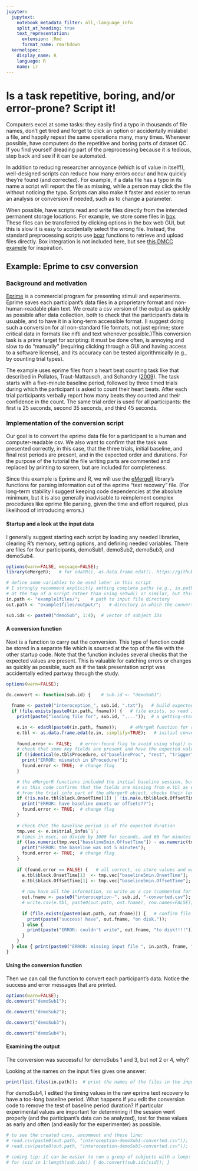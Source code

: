 ---
jupyter:
  jupytext:
    notebook_metadata_filter: all,-language_info
    split_at_heading: true
    text_representation:
      extension: .Rmd
      format_name: rmarkdown
  kernelspec:
    display_name: R
    language: R
    name: ir
---

# Is a task repetitive, boring, and/or error-prone? Script it!
Computers excel at some tasks: they easily find a typo in thousands of file names, don’t get tired and forget to click an option or accidentally mislabel a file, and happily repeat the same operations many, many times. Whenever possible, have computers do the repetitive and boring parts of dataset QC. If you find yourself dreading part of the preprocessing because it is tedious, step back and see if it can be automated.

 In addition to reducing researcher annoyance (which is of value in itself!), well-designed scripts can reduce how many errors occur and how quickly they're found (and corrected). For example, if a data file has a typo in its name a script will report the file as missing, while a person may click the file without noticing the typo. Scripts can also make it faster and easier to rerun an analysis or conversion if needed, such as to change a parameter.

When possible, have scripts read and write files directly from the intended permanent storage locations. For example, we store some files in [box](box.com). These files can be transferred by clicking options in the box web GUI, but this is slow it is easy to accidentally select the wrong file. Instead, the standard preprocessing scripts use [boxr](https://github.com/r-box/boxr) functions to retrieve and upload files directly. Box integration is not included here, but see [this DMCC example](https://github.com/ccplabwustl/dualmechanisms/blob/master/preparationsAndConversions/eprime/TEMPLATE_convertEprime.R) for inspiration. 

## Example: Eprime to csv conversion
### Background and motivation
[Eprime](https://pstnet.com/products/e-prime/) is a commercial program for presenting stimuli and experiments. Eprime saves each participant's data files in a proprietary format and non-human-readable plain text. We create a csv version of the output as quickly as possible after data collection, both to check that the participant's data is usuable, and to have it in a long-term accessible format. (I suggest doing such a conversion for all non-standard file formats, not just eprime; store critical data in formats like nifti and text whenever possible.)This conversion task is a prime target for scripting: it must be done often, is annoying and slow to do "manually" (requiring clicking through a GUI and having access to a software license), and its accuracy can be tested algorithmically (e.g., by counting trial types).

The example uses eprime files from a heart beat counting task like that described in Pollatos, Traut-Mattausch, and Schandry ([2009](https://doi.org/10.1002/da.20504)). The task starts with a five-minute baseline period, followed by three timed trials during which the participant is asked to count their heart beats. After each trial participants verbally report how many beats they counted and their confidence in the count. The same trial order is used for all participants: the first is 25 seconds, second 35 seconds, and third 45 seconds. 

### Implementation of the conversion script
Our goal is to convert the eprime data file for a participant to a human and computer-readable csv. We also want to confirm that the task was presented correctly, in this case, that the three trials, initial baseline, and final rest periods are present, and in the expected order and durations. For the purpose of the tutorial the file writing parts are commented and replaced by printing to screen, but are included for completeness.

Since this example is Eprime and R, we will use the [eMergeR](https://github.com/AWKruijt/eMergeR) library's functions for parsing information out of the eprime "text recovery" file. (For long-term stability I suggest keeping code dependencies at the absolute minimum, but it is also generally inadvisable to reimplement complex procedures like eprime file parsing, given the time and effort required, plus likelihood of introducing errors.)

#### Startup and a look at the input data
I generally suggest starting each script by loading any needed libraries, clearing R's memory, setting options, and defining needed variables. There are files for four participants, demoSub1, demoSub2, demoSub3, and demoSub4.

```{r}
options(warn=FALSE, message=FALSE);
library(eMergeR);   # for edatR(), as.data.frame.edat(). https://github.com/AWKruijt/eMergeR

# define some variables to be used later in this script
# I strongly recommend explicitly setting complete paths (e.g., in.path <- 'd:/projects/demo/")
# at the top of a script rather than using setwd() or similar, but this notebook requires relative paths.
in.path <- "example1files/";    # path to input file directory
out.path <- "example1files/output/";   # directory in which the converted files would be written

sub.ids <- paste0("demoSub", 1:4);  # vector of subject IDs

```
#### A conversion function
Next is a function to carry out the conversion. This type of function could be stored in a separate file which is sourced at the top of the file with the other startup code. Note that the function includes several checks that the expected values are present. This is valuable for catching errors or changes as quickly as possible, such as if the task presentation script was accidentally edited partway through the study.

```{r}
options(warn=FALSE);

do.convert <- function(sub.id) {    # sub.id <- "demoSub1";
  
  fname <- paste0("interoception_", sub.id, ".txt");   # build expected input filename
  if (file.exists(paste0(in.path, fname))) {   # file exists, so read it and convert.
    print(paste("loading file for", sub.id, "...."));  # a getting-started message

    e.in <- edatR(paste0(in.path, fname));     # eMergeR function for reading text recovery files
    e.tbl <- as.data.frame.edat(e.in, simplify=TRUE);   # initial conversion
    
    found.error <- FALSE;   # error-found flag to avoid using stop() or nested ifs
    # check that some key fields are present and have the expected values
    if (!identical(e.tbl$Procedure, c("baselineProc", "rest", "trigger", "rest", "trigger", "rest", "trigger", "rest"))) { 
      print("ERROR: mismatch in $Procedure!"); 
      found.error <- TRUE;  # change flag
    }

    # the eMergerR functions included the initial baseline session, but not all its timing info
    # so this code confirms that the fields are missing from e.tbl as expected, retrieves them 
    # from the trial_info part of the eMergerR object, checks their length, then adds them to e.tbl.
    if (!is.na(e.tbl$black.OnsetTime[1]) | !is.na(e.tbl$black.OffsetTime[1])) { 
      print("ERROR: have baseline onsets or offsets??"); 
      found.error <- TRUE;  # change flag
    }
    
    # check that the baseline period is of the expected duration
    tmp.vec <- e.in$trial_info$`1`; 
    # times in msec, so divide by 1000 for seconds, and 60 for minutes
    if ((as.numeric(tmp.vec["baseline5min.OffsetTime"]) - as.numeric(tmp.vec["baseline5min.OnsetTime"]))/60000 != 5) { 
      print("ERROR: the baseline was not 5 minutes"); 
      found.error <- TRUE;  # change flag
    } 
      
    if (found.error == FALSE) {   # all correct, so store values and write
      e.tbl$black.OnsetTime[1]  <- tmp.vec["baseline5min.OnsetTime"];    # add missing values to e.tbl
      e.tbl$black.OffsetTime[1] <- tmp.vec["baseline5min.OffsetTime"];
      
      # now have all the information, so write as a csv (commented for demo)
      out.fname <- paste0("interoception-", sub.id, "-converted.csv");  # name of the output file to be made
      # write.csv(e.tbl, paste0(out.path, out.fname), row.names=FALSE);
      
      if (file.exists(paste0(out.path, out.fname))) {   # confirm file present and print a success message
        print(paste("success! have", out.fname, "on disk."));
      } else { 
        print(paste("ERROR: couldn't write", out.fname, "to disk!!!!")); 
      }
    }
  } else { print(paste0("ERROR: missing input file ", in.path, fname, "!")); }
}

```
#### Using the conversion function
Then we can call the function to convert each participant's data. Notice the success and error messages that are printed.

```{r}
options(warn=FALSE);
do.convert("demoSub1"); 
```

```{r}
do.convert("demoSub2"); 
```

```{r}
do.convert("demoSub3"); 
```

```{r}
do.convert("demoSub4"); 
```

#### Examining the output
The conversion was successful for demoSubs 1 and 3, but not 2 or 4, why? 

Looking at the names on the input files gives one answer:
```{r}
print(list.files(in.path));  # print the names of the files in the input directory
```
For demoSub4, I edited the timing values in the raw eprime text recovery to have a too-long baseline period. What happens if you edit the conversion code to remove the test of baseline period duration? If particular experimental values are important for determining if the session went properly (and the participant's data can be analyzed), test for these values as early and often (and easily for the experimenter) as possible.


```{r}
# to see the created csvs, uncomment and these line:
# read.csv(paste0(out.path, "interoception-demoSub1-converted.csv"));
# read.csv(paste0(out.path, "interoception-demoSub3-converted.csv"));

# coding tip: it can be easier to run a group of subjects with a loop:
# for (sid in 1:length(sub.ids)) { do.convert(sub.ids[sid]); }
```